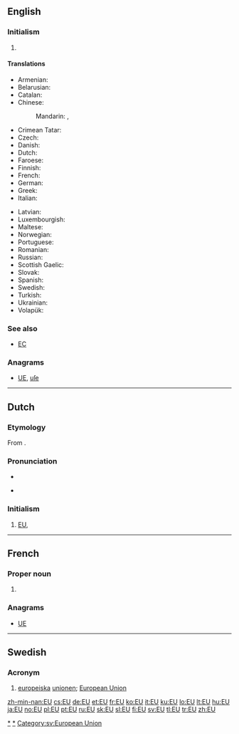 {{also|eu|Eu}}
==English==

===Initialism===
{{en-initialism}}

# {{politics|economics}} {{initialism of|European Union}}

====Translations====
{{trans-top|European Union (also see translations at [[European Union]])}}
* Armenian: {{t-|hy|ԵՄ|tr=EM|sc=Armn}}
* Belarusian: {{t-|be|ЕС|m|tr=je-és|xs=Belarusian}}
* Catalan: {{t-|ca|UE|f}}
* Chinese:
*: Mandarin: {{t|cmn|歐盟|sc=Hani}}, {{t|cmn|欧盟|tr=Ōu-méng|sc=Hani}}
* Crimean Tatar: {{tø|crh|AB}}
* Czech: {{t+|cs|EU|f}}
* Danish: {{t-|da|EU|n}}
* Dutch: {{t-|nl|EU|f}}
* Faroese: {{t-|fo|ES|n}}
* Finnish: {{t+|fi|EU}}
* French: {{t+|fr|UE|f}}
* German: {{t+|de|EU|f}}
* Greek: {{t+|el|ΕΕ|tr=e-e}}
* Italian: {{t+|it|UE}}
{{trans-mid}}
* Latvian: {{t-|lv|ES|f}}
* Luxembourgish: {{t-|lb|EU|f}}
* Maltese: {{t-|mt|UE|xs=Maltese}}
* Norwegian: {{t+|no|EU|m}}
* Portuguese: {{t+|pt|UE|f}}
* Romanian: {{t-|ro|UE}}
* Russian: {{t+|ru|ЕС|m|tr=je-és}}
* Scottish Gaelic: {{t-|gd|AE|m|xs=Scottish Gaelic}}
* Slovak: {{t-|sk|EÚ|n}}
* Spanish: {{t-|es|UE}}
* Swedish: {{t+|sv|EU|c}}
* Turkish: {{t+|tr|AB}}
* Ukrainian: {{t-|uk|ЄС|m|tr=je-és|xs=Ukrainian}}
* Volapük: {{t-|vo|BY}}
{{trans-bottom}}

===See also===
* [[EC]]

===Anagrams===
* [[UE#English|UE]], [[uſe#English|uſe]]

[[Category:en:European Union|*]]

----

==Dutch==

===Etymology===
From {{term|Europese Unie|lang=nl}}.

===Pronunciation===
* {{IPA|lang=nl|/eːˈy/}}
* {{a|Netherlands}} {{IPA|lang=nl|/eˈjy/}}

===Initialism===
{{nl-initialism}}

# [[#English|EU]], {{initialism of|European Union|lang=nl}}

----

==French==

===Proper noun===
{{fr-proper noun}}

# {{abbreviation of|États-Unis|lang=fr|nodot=1}} {{gloss|United States}}

===Anagrams===
* [[UE#French|UE]]

[[Category:fr:United States of America|*]]

----

==Swedish==

===Acronym===
{{head|sv|acronym}}

# [[europeiska]] [[unionen]]; [[European Union]]

[[Category:sv:European Union]]

[[zh-min-nan:EU]]
[[cs:EU]]
[[de:EU]]
[[et:EU]]
[[fr:EU]]
[[ko:EU]]
[[it:EU]]
[[ku:EU]]
[[lo:EU]]
[[lt:EU]]
[[hu:EU]]
[[ja:EU]]
[[no:EU]]
[[pl:EU]]
[[pt:EU]]
[[ru:EU]]
[[sk:EU]]
[[sl:EU]]
[[fi:EU]]
[[sv:EU]]
[[tl:EU]]
[[tr:EU]]
[[zh:EU]]
